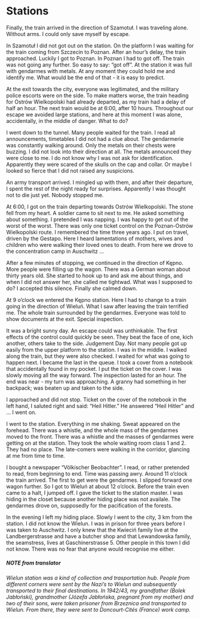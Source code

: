 # Stations {#stations}

Finally, the train arrived in the direction of Szamotuł. I was traveling alone. Without arms. I could only save myself by escape.

In Szamotuł I did not got out on the station. On the platform I was waiting for the train coming from Szczecin to Poznan. After an hour's delay, the train approached. Luckily I got to Poznan. In Poznan I had to got off. The train was not going any further. So easy to say: “got off”. At the station it was full with gendarmes with metals. At any moment they could hold me and identify me. What would be the end of that - it is easy to predict.

At the exit towards the city, everyone was legitimated, and the military police escorts were on the side. To make matters worse, the train heading for Ostrów Wielkopolski had already departed, as my train had a delay of half an hour. The next train would be at 6:00, after 10 hours. Throughout our escape we avoided large stations, and here at this moment I was alone, accidentally, in the middle of danger. What to do?

I went down to the tunnel. Many people waited for the train. I read all announcements, timetables I did not had a clue about. The gendarmerie was constantly walking around. Only the metals on their chests were buzzing. I did not look into their direction at all. The metals announced they were close to me. I do not know why I was not ask for identification. Apparently they were scared of the skulls on the cap and collar. Or maybe I looked so fierce that I did not raised any suspicions.

An army transport arrived. I mingled up with them, and after their departure, I spent the rest of the night ready for surprises. Apparently I was thought not to die just yet. Nobody stopped me.

At 6:00, I got on the train departing towards Ostrów Wielkopolski. The stone fell from my heart. A soldier came to sit next to me. He asked something about something. I pretended I was napping. I was happy to get out of the worst of the worst. There was only one ticket control on the Poznan-Ostrów Wielkopolski route. I remembered the time three years ago. I put on travel, driven by the Gestapo. Here I heard lamentations of mothers, wives and children who were walking their loved ones to death. From here we drove to the concentration camp in Auschwitz ...

After a few minutes of stopping, we continued in the direction of Kępno. More people were filling up the wagon. There was a German woman about thirty years old. She started to hook up to and ask me about things, and when I did not answer her, she called me tightwad. What was I supposed to do? I accepted this silence. Finally she calmed down.

At 9 o'clock we entered the Kępno station. Here I had to change to a train going in the direction of Wieluń. What I saw after leaving the train terrified me. The whole train surrounded by the gendarmes. Everyone was told to show documents at the exit. Special inspection.

It was a bright sunny day. An escape could was unthinkable. The first effects of the control could quickly be seen. They beat the face of one, kich another, others take to the side. Judgement Day. Not many people got up easily from the upper platform to the station. I was in the middle. I walked along the train, but they were also checked. I waited for what was going to happen next. I became the last in the queue. I took a cover from a notebook that accidentally found in my pocket. I put the ticket on the cover. I was slowly moving all the way forward. The inspection lasted for an hour. The end was near - my turn was approaching. A granny had something in her backpack; was beaten up and taken to the side.

I approached and did not stop. Ticket on the cover of the notebook in the left hand, I saluted right and said: "Heil Hitler." He answered "Heil Hitler" and ... I went on.

I went to the station. Everything in me shaking. Sweat appeared on the forehead. There was a whistle, and the whole mass of the gendarmes moved to the front. There was a whistle and the masses of gendarmes were getting on at the station. They took the whole waiting room class 1 and 2. They had no place. The late-comers were walking in the corridor, glancing at me from time to time.



I bought a newspaper "Völkischer Beobachter". I read, or rather pretended to read, from beginning to end. Time was passing awry. Around 11 o'clock the train arrived. The first to get were the gendarmes. I slipped forward one wagon further. So I got to Wieluń at about 12 o'clock. Before the train even came to a halt, I jumped off. I gave the ticket to the station master. I was hiding in the closet because another hiding place was not availale. The gendarmes drove on, supposedly for the pacification of the forests.

In the evening I left my hiding place. Slowly I went to the city, 3 km from the station. I did not know the Wielun. I was in prison for three years before I was taken to Auschwitz. I only knew that the Kwieciń family live at the Landbergerstrasse and have a butcher shop and that Lewandowska family, the seamstress, lives at Gaschinerstrasse 5. Other people in this town I did not know. There was no fear that anyone would recognise me either.

##### NOTE from translator
_Wielun station was a kind of collection and trasportation hub. People from different corners were sent by the Nazi's to Wielun and subsequently transported to their final destinations. In 1942/43, my grandfather (Bolek Jabłoński), grandmother (Józefa Jabłońska, pregnant from my mother) and two of their sons, were taken prisoner from Brzeznica and transported to Wielun. From there, they were sent to Doncourt-Cités (France) work camp._ 
